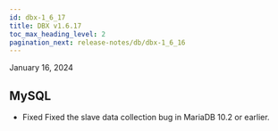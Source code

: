 ```yaml
---
id: dbx-1_6_17
title: DBX v1.6.17
toc_max_heading_level: 2
pagination_next: release-notes/db/dbx-1_6_16
---
```


January 16, 2024

## MySQL

-   <Status>Fixed</Status> Fixed the slave data collection bug in MariaDB 10.2 or earlier.
